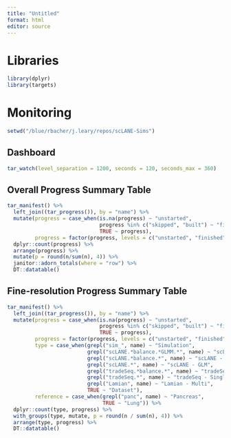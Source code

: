```yaml
---
title: "Untitled"
format: html
editor: source
---
```


# Libraries 

```r
library(dplyr)
library(targets)
```

# Monitoring 

```r
setwd("/blue/rbacher/j.leary/repos/scLANE-Sims")
```

## Dashboard

```r
tar_watch(level_separation = 1200, seconds = 120, seconds_max = 360)
```

## Overall Progress Summary Table

```r
tar_manifest() %>% 
  left_join((tar_progress()), by = "name") %>% 
  mutate(progress = case_when(is.na(progress) ~ "unstarted", 
                              progress %in% c("skipped", "built") ~ "finished", 
                              TRUE ~ progress), 
         progress = factor(progress, levels = c("unstarted", "finished", "started", "errored"))) %>% 
  dplyr::count(progress) %>% 
  arrange(progress) %>% 
  mutate(p = round(n/sum(n), 4)) %>% 
  janitor::adorn_totals(where = "row") %>% 
  DT::datatable()
```

## Fine-resolution Progress Summary Table

```r
tar_manifest() %>% 
  left_join((tar_progress()), by = "name") %>% 
  mutate(progress = case_when(is.na(progress) ~ "unstarted", 
                              progress %in% c("skipped", "built") ~ "finished", 
                              TRUE ~ progress), 
         progress = factor(progress, levels = c("unstarted", "finished", "started", "errored")), 
         type = case_when(grepl("sim_", name) ~ "Simulation", 
                          grepl("scLANE.*balance.*GLMM.*", name) ~ "scLANE - GLMM", 
                          grepl("scLANE.*balance.*", name) ~ "scLANE - GEE", 
                          grepl("scLANE.*", name) ~ "scLANE - GLM", 
                          grepl("tradeSeq.*balance.*", name) ~ "tradeSeq - Multi", 
                          grepl("tradeSeq.*", name) ~ "tradeSeq - Single", 
                          grepl("Lamian", name) ~ "Lamian - Multi", 
                          TRUE ~ "Dataset"), 
         reference = case_when(grepl("panc", name) ~ "Pancreas", 
                               TRUE ~ "Lung")) %>% 
  dplyr::count(type, progress) %>% 
  with_groups(type, mutate, p = round(n / sum(n), 4)) %>%
  arrange(type, progress) %>% 
  DT::datatable()
```
